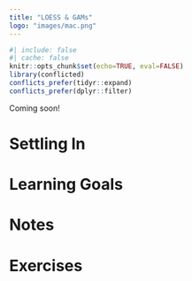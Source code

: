 ```yaml
---
title: "LOESS & GAMs"
logo: "images/mac.png"
---
```


```r
#| include: false
#| cache: false
knitr::opts_chunk$set(echo=TRUE, eval=FALSE)
library(conflicted)
conflicts_prefer(tidyr::expand)
conflicts_prefer(dplyr::filter)
```

Coming soon!

# Settling In {.unnumbered .smaller}

# Learning Goals {.unnumbered .smaller}

# Notes {.unnumbered .smaller}

# Exercises {.unnumbered .smaller}